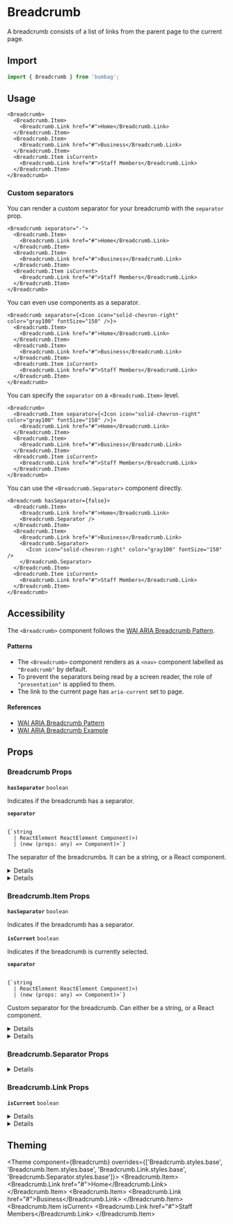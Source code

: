 
# Breadcrumb

A breadcrumb consists of a list of links from the parent page to the current page.

## Import

```jsx
import { Breadcrumb } from 'bumbag';
```

## Usage

```jsx-live
<Breadcrumb>
  <Breadcrumb.Item>
    <Breadcrumb.Link href="#">Home</Breadcrumb.Link>
  </Breadcrumb.Item>
  <Breadcrumb.Item>
    <Breadcrumb.Link href="#">Business</Breadcrumb.Link>
  </Breadcrumb.Item>
  <Breadcrumb.Item isCurrent>
    <Breadcrumb.Link href="#">Staff Members</Breadcrumb.Link>
  </Breadcrumb.Item>
</Breadcrumb>
```

### Custom separators

You can render a custom separator for your breadcrumb with the `separator` prop.

```jsx-live
<Breadcrumb separator="-">
  <Breadcrumb.Item>
    <Breadcrumb.Link href="#">Home</Breadcrumb.Link>
  </Breadcrumb.Item>
  <Breadcrumb.Item>
    <Breadcrumb.Link href="#">Business</Breadcrumb.Link>
  </Breadcrumb.Item>
  <Breadcrumb.Item isCurrent>
    <Breadcrumb.Link href="#">Staff Members</Breadcrumb.Link>
  </Breadcrumb.Item>
</Breadcrumb>
```

You can even use components as a separator.

```jsx-live
<Breadcrumb separator={<Icon icon="solid-chevron-right" color="gray100" fontSize="150" />}>
  <Breadcrumb.Item>
    <Breadcrumb.Link href="#">Home</Breadcrumb.Link>
  </Breadcrumb.Item>
  <Breadcrumb.Item>
    <Breadcrumb.Link href="#">Business</Breadcrumb.Link>
  </Breadcrumb.Item>
  <Breadcrumb.Item isCurrent>
    <Breadcrumb.Link href="#">Staff Members</Breadcrumb.Link>
  </Breadcrumb.Item>
</Breadcrumb>
```

You can specify the `separator` on a `<Breadcrumb.Item>` level.

```jsx-live
<Breadcrumb>
  <Breadcrumb.Item separator={<Icon icon="solid-chevron-right" color="gray100" fontSize="150" />}>
    <Breadcrumb.Link href="#">Home</Breadcrumb.Link>
  </Breadcrumb.Item>
  <Breadcrumb.Item>
    <Breadcrumb.Link href="#">Business</Breadcrumb.Link>
  </Breadcrumb.Item>
  <Breadcrumb.Item isCurrent>
    <Breadcrumb.Link href="#">Staff Members</Breadcrumb.Link>
  </Breadcrumb.Item>
</Breadcrumb>
```

You can use the `<Breadcrumb.Separator>` component directly.

```jsx-live
<Breadcrumb hasSeparator={false}>
  <Breadcrumb.Item>
    <Breadcrumb.Link href="#">Home</Breadcrumb.Link>
    <Breadcrumb.Separator />
  </Breadcrumb.Item>
  <Breadcrumb.Item>
    <Breadcrumb.Link href="#">Business</Breadcrumb.Link>
    <Breadcrumb.Separator>
      <Icon icon="solid-chevron-right" color="gray100" fontSize="150" />
    </Breadcrumb.Separator>
  </Breadcrumb.Item>
  <Breadcrumb.Item isCurrent>
    <Breadcrumb.Link href="#">Staff Members</Breadcrumb.Link>
  </Breadcrumb.Item>
</Breadcrumb>
```

## Accessibility

The `<Breadcrumb>` component follows the [WAI ARIA Breadcrumb Pattern](https://www.w3.org/TR/wai-aria-practices/#breadcrumb).

#### Patterns

- The `<Breadcrumb>` component renders as a `<nav>` component labelled as `"Breadcrumb"` by default.
- To prevent the separators being read by a screen reader, the role of `"presentation"` is applied to them.
- The link to the current page has `aria-current` set to page.

#### References

- [WAI ARIA Breadcrumb Pattern](https://www.w3.org/TR/wai-aria-practices/#breadcrumb)
- [WAI ARIA Breadcrumb Example](https://www.w3.org/TR/wai-aria-practices-1.1/examples/breadcrumb/index.html)

## Props

### Breadcrumb Props

<!-- Automatically generated -->

**<Code fontSize="150" marginRight="major-1">hasSeparator</Code>** <Code fontSize="100" palette="primary">boolean</Code> 

Indicates if the breadcrumb has a separator.

<Divider marginTop="major-2" marginBottom="major-2" />

**<Code fontSize="150" marginRight="major-1">separator</Code>**  

<Code isBlock palette="primary" fontSize="150" padding="minor-1" marginBottom="major-2">
{`string
  | ReactElement<any, string
  | ((props: any) => ReactElement<any, string
  | ...
  | (new (props: any) => Component<any, any, any>)>)
  | (new (props: any) => Component<any, any, any>)>`}
</Code>

The separator of the breadcrumbs. It can be a string, or a React component.

<Divider marginTop="major-2" marginBottom="major-2" />

<details><Box use="summary" marginBottom="major-2">Inherits <code><strong>Navigation</strong></code> props</Box>

</details>
            

<details><Box use="summary" marginBottom="major-2">Inherits <code><strong>Box</strong></code> props</Box>

**<Code fontSize="150" marginRight="major-1">use</Code>**  

<Code isBlock palette="primary" fontSize="150" padding="minor-1" marginBottom="major-2">
{`string
  | (ComponentClass<any, any> & { useProps: any; })
  | (FunctionComponent<any> & { useProps: any; })`}
</Code>

<Divider marginTop="major-2" marginBottom="major-2" />

**<Code fontSize="150" marginRight="major-1">className</Code>** <Code fontSize="100" palette="primary">string</Code> 

<Divider marginTop="major-2" marginBottom="major-2" />

**<Code fontSize="150" marginRight="major-1">children</Code>**  

<Code isBlock palette="primary" fontSize="150" padding="minor-1" marginBottom="major-2">
{`string
  | number
  | boolean
  | {}
  | ReactElement<any, string
  | ((props: any) => ReactElement<any, string
  | ...
  | (new (props: any) => Component<any, any, any>)>)
  | (new (props: any) => Component<...>)>
  | ReactNodeArray
  | ReactPortal
  | ((props: BoxProps) => ReactNode)`}
</Code>

<Divider marginTop="major-2" marginBottom="major-2" />

**<Code fontSize="150" marginRight="major-1">alignX</Code>** <Code fontSize="100" palette="primary">&#34;left&#34; | &#34;right&#34; | &#34;center&#34;</Code> 

<Divider marginTop="major-2" marginBottom="major-2" />

**<Code fontSize="150" marginRight="major-1">alignY</Code>** <Code fontSize="100" palette="primary">&#34;bottom&#34; | &#34;top&#34; | &#34;center&#34;</Code> 

<Divider marginTop="major-2" marginBottom="major-2" />

**<Code fontSize="150" marginRight="major-1">altitude</Code>** <Code fontSize="100" palette="primary">string</Code> 

<Divider marginTop="major-2" marginBottom="major-2" />

**<Code fontSize="150" marginRight="major-1">variant</Code>** <Code fontSize="100" palette="primary">string</Code> 

<Divider marginTop="major-2" marginBottom="major-2" />

**<Code fontSize="150" marginRight="major-1">colorMode</Code>** <Code fontSize="100" palette="primary">string</Code> 

<Divider marginTop="major-2" marginBottom="major-2" />

**<Code fontSize="150" marginRight="major-1">overrides</Code>**  

<Code isBlock palette="primary" fontSize="150" padding="minor-1" marginBottom="major-2">
{`{
  useCSSVariables?: boolean;
  altitudes?: AltitudesThemeConfig;
  borders?: BordersThemeConfig;
  borderRadii?: BorderRadiiThemeConfig;
  ... 90 more ...;
  Template?: TemplateThemeConfig;
}`}
</Code>

<Divider marginTop="major-2" marginBottom="major-2" />

**<Code fontSize="150" marginRight="major-1">elementRef</Code>** <Code fontSize="100" palette="primary">((instance: any) =&#62; void) | RefObject&#60;any&#62;</Code> 

<Divider marginTop="major-2" marginBottom="major-2" />

**<Code fontSize="150" marginRight="major-1">themeKey</Code>** <Code fontSize="100" palette="primary">string</Code> 

<Divider marginTop="major-2" marginBottom="major-2" />

</details>
            

### Breadcrumb.Item Props

<!-- Automatically generated -->

**<Code fontSize="150" marginRight="major-1">hasSeparator</Code>** <Code fontSize="100" palette="primary">boolean</Code> 

Indicates if the breadcrumb has a separator.

<Divider marginTop="major-2" marginBottom="major-2" />

**<Code fontSize="150" marginRight="major-1">isCurrent</Code>** <Code fontSize="100" palette="primary">boolean</Code> 

Indicates if the breadcrumb is currently selected.

<Divider marginTop="major-2" marginBottom="major-2" />

**<Code fontSize="150" marginRight="major-1">separator</Code>**  

<Code isBlock palette="primary" fontSize="150" padding="minor-1" marginBottom="major-2">
{`string
  | ReactElement<any, string
  | ((props: any) => ReactElement<any, string
  | ...
  | (new (props: any) => Component<any, any, any>)>)
  | (new (props: any) => Component<any, any, any>)>`}
</Code>

Custom separator for the breadcrumb. Can either be a string, or a React component.

<Divider marginTop="major-2" marginBottom="major-2" />

<details><Box use="summary" marginBottom="major-2">Inherits <code><strong>ListItem</strong></code> props</Box>

</details>
            

<details><Box use="summary" marginBottom="major-2">Inherits <code><strong>Box</strong></code> props</Box>

**<Code fontSize="150" marginRight="major-1">use</Code>**  

<Code isBlock palette="primary" fontSize="150" padding="minor-1" marginBottom="major-2">
{`string
  | (ComponentClass<any, any> & { useProps: any; })
  | (FunctionComponent<any> & { useProps: any; })`}
</Code>

<Divider marginTop="major-2" marginBottom="major-2" />

**<Code fontSize="150" marginRight="major-1">className</Code>** <Code fontSize="100" palette="primary">string</Code> 

<Divider marginTop="major-2" marginBottom="major-2" />

**<Code fontSize="150" marginRight="major-1">children</Code>**  

<Code isBlock palette="primary" fontSize="150" padding="minor-1" marginBottom="major-2">
{`string
  | number
  | boolean
  | {}
  | ReactElement<any, string
  | ((props: any) => ReactElement<any, string
  | ...
  | (new (props: any) => Component<any, any, any>)>)
  | (new (props: any) => Component<...>)>
  | ReactNodeArray
  | ReactPortal
  | ((props: BoxProps) => ReactNode)`}
</Code>

<Divider marginTop="major-2" marginBottom="major-2" />

**<Code fontSize="150" marginRight="major-1">alignX</Code>** <Code fontSize="100" palette="primary">&#34;left&#34; | &#34;right&#34; | &#34;center&#34;</Code> 

<Divider marginTop="major-2" marginBottom="major-2" />

**<Code fontSize="150" marginRight="major-1">alignY</Code>** <Code fontSize="100" palette="primary">&#34;bottom&#34; | &#34;top&#34; | &#34;center&#34;</Code> 

<Divider marginTop="major-2" marginBottom="major-2" />

**<Code fontSize="150" marginRight="major-1">altitude</Code>** <Code fontSize="100" palette="primary">string</Code> 

<Divider marginTop="major-2" marginBottom="major-2" />

**<Code fontSize="150" marginRight="major-1">variant</Code>** <Code fontSize="100" palette="primary">string</Code> 

<Divider marginTop="major-2" marginBottom="major-2" />

**<Code fontSize="150" marginRight="major-1">colorMode</Code>** <Code fontSize="100" palette="primary">string</Code> 

<Divider marginTop="major-2" marginBottom="major-2" />

**<Code fontSize="150" marginRight="major-1">overrides</Code>**  

<Code isBlock palette="primary" fontSize="150" padding="minor-1" marginBottom="major-2">
{`{
  useCSSVariables?: boolean;
  altitudes?: AltitudesThemeConfig;
  borders?: BordersThemeConfig;
  borderRadii?: BorderRadiiThemeConfig;
  ... 90 more ...;
  Template?: TemplateThemeConfig;
}`}
</Code>

<Divider marginTop="major-2" marginBottom="major-2" />

**<Code fontSize="150" marginRight="major-1">elementRef</Code>** <Code fontSize="100" palette="primary">((instance: any) =&#62; void) | RefObject&#60;any&#62;</Code> 

<Divider marginTop="major-2" marginBottom="major-2" />

**<Code fontSize="150" marginRight="major-1">themeKey</Code>** <Code fontSize="100" palette="primary">string</Code> 

<Divider marginTop="major-2" marginBottom="major-2" />

</details>
            

### Breadcrumb.Separator Props

<!-- Automatically generated -->

<details><Box use="summary" marginBottom="major-2">Inherits <code><strong>Box</strong></code> props</Box>

**<Code fontSize="150" marginRight="major-1">use</Code>**  

<Code isBlock palette="primary" fontSize="150" padding="minor-1" marginBottom="major-2">
{`string
  | (ComponentClass<any, any> & { useProps: any; })
  | (FunctionComponent<any> & { useProps: any; })`}
</Code>

<Divider marginTop="major-2" marginBottom="major-2" />

**<Code fontSize="150" marginRight="major-1">className</Code>** <Code fontSize="100" palette="primary">string</Code> 

<Divider marginTop="major-2" marginBottom="major-2" />

**<Code fontSize="150" marginRight="major-1">children</Code>**  

<Code isBlock palette="primary" fontSize="150" padding="minor-1" marginBottom="major-2">
{`string
  | number
  | boolean
  | {}
  | ReactElement<any, string
  | ((props: any) => ReactElement<any, string
  | ...
  | (new (props: any) => Component<any, any, any>)>)
  | (new (props: any) => Component<...>)>
  | ReactNodeArray
  | ReactPortal
  | ((props: BoxProps) => ReactNode)`}
</Code>

<Divider marginTop="major-2" marginBottom="major-2" />

**<Code fontSize="150" marginRight="major-1">alignX</Code>** <Code fontSize="100" palette="primary">&#34;left&#34; | &#34;right&#34; | &#34;center&#34;</Code> 

<Divider marginTop="major-2" marginBottom="major-2" />

**<Code fontSize="150" marginRight="major-1">alignY</Code>** <Code fontSize="100" palette="primary">&#34;bottom&#34; | &#34;top&#34; | &#34;center&#34;</Code> 

<Divider marginTop="major-2" marginBottom="major-2" />

**<Code fontSize="150" marginRight="major-1">altitude</Code>** <Code fontSize="100" palette="primary">string</Code> 

<Divider marginTop="major-2" marginBottom="major-2" />

**<Code fontSize="150" marginRight="major-1">variant</Code>** <Code fontSize="100" palette="primary">string</Code> 

<Divider marginTop="major-2" marginBottom="major-2" />

**<Code fontSize="150" marginRight="major-1">colorMode</Code>** <Code fontSize="100" palette="primary">string</Code> 

<Divider marginTop="major-2" marginBottom="major-2" />

**<Code fontSize="150" marginRight="major-1">overrides</Code>**  

<Code isBlock palette="primary" fontSize="150" padding="minor-1" marginBottom="major-2">
{`{
  useCSSVariables?: boolean;
  altitudes?: AltitudesThemeConfig;
  borders?: BordersThemeConfig;
  borderRadii?: BorderRadiiThemeConfig;
  ... 90 more ...;
  Template?: TemplateThemeConfig;
}`}
</Code>

<Divider marginTop="major-2" marginBottom="major-2" />

**<Code fontSize="150" marginRight="major-1">elementRef</Code>** <Code fontSize="100" palette="primary">((instance: any) =&#62; void) | RefObject&#60;any&#62;</Code> 

<Divider marginTop="major-2" marginBottom="major-2" />

**<Code fontSize="150" marginRight="major-1">themeKey</Code>** <Code fontSize="100" palette="primary">string</Code> 

<Divider marginTop="major-2" marginBottom="major-2" />

</details>
            

### Breadcrumb.Link Props

<!-- Automatically generated -->

**<Code fontSize="150" marginRight="major-1">isCurrent</Code>** <Code fontSize="100" palette="primary">boolean</Code> 

<Divider marginTop="major-2" marginBottom="major-2" />

<details><Box use="summary" marginBottom="major-2">Inherits <code><strong>Link</strong></code> props</Box>

</details>
            

<details><Box use="summary" marginBottom="major-2">Inherits <code><strong>Box</strong></code> props</Box>

**<Code fontSize="150" marginRight="major-1">use</Code>**  

<Code isBlock palette="primary" fontSize="150" padding="minor-1" marginBottom="major-2">
{`string
  | (ComponentClass<any, any> & { useProps: any; })
  | (FunctionComponent<any> & { useProps: any; })`}
</Code>

<Divider marginTop="major-2" marginBottom="major-2" />

**<Code fontSize="150" marginRight="major-1">className</Code>** <Code fontSize="100" palette="primary">string</Code> 

<Divider marginTop="major-2" marginBottom="major-2" />

**<Code fontSize="150" marginRight="major-1">children</Code>**  

<Code isBlock palette="primary" fontSize="150" padding="minor-1" marginBottom="major-2">
{`string
  | number
  | boolean
  | {}
  | ReactElement<any, string
  | ((props: any) => ReactElement<any, string
  | ...
  | (new (props: any) => Component<any, any, any>)>)
  | (new (props: any) => Component<...>)>
  | ReactNodeArray
  | ReactPortal
  | ((props: BoxProps) => ReactNode)`}
</Code>

<Divider marginTop="major-2" marginBottom="major-2" />

**<Code fontSize="150" marginRight="major-1">alignX</Code>** <Code fontSize="100" palette="primary">&#34;left&#34; | &#34;right&#34; | &#34;center&#34;</Code> 

<Divider marginTop="major-2" marginBottom="major-2" />

**<Code fontSize="150" marginRight="major-1">alignY</Code>** <Code fontSize="100" palette="primary">&#34;bottom&#34; | &#34;top&#34; | &#34;center&#34;</Code> 

<Divider marginTop="major-2" marginBottom="major-2" />

**<Code fontSize="150" marginRight="major-1">altitude</Code>** <Code fontSize="100" palette="primary">string</Code> 

<Divider marginTop="major-2" marginBottom="major-2" />

**<Code fontSize="150" marginRight="major-1">variant</Code>** <Code fontSize="100" palette="primary">string</Code> 

<Divider marginTop="major-2" marginBottom="major-2" />

**<Code fontSize="150" marginRight="major-1">colorMode</Code>** <Code fontSize="100" palette="primary">string</Code> 

<Divider marginTop="major-2" marginBottom="major-2" />

**<Code fontSize="150" marginRight="major-1">overrides</Code>**  

<Code isBlock palette="primary" fontSize="150" padding="minor-1" marginBottom="major-2">
{`{
  useCSSVariables?: boolean;
  altitudes?: AltitudesThemeConfig;
  borders?: BordersThemeConfig;
  borderRadii?: BorderRadiiThemeConfig;
  ... 90 more ...;
  Template?: TemplateThemeConfig;
}`}
</Code>

<Divider marginTop="major-2" marginBottom="major-2" />

**<Code fontSize="150" marginRight="major-1">elementRef</Code>** <Code fontSize="100" palette="primary">((instance: any) =&#62; void) | RefObject&#60;any&#62;</Code> 

<Divider marginTop="major-2" marginBottom="major-2" />

**<Code fontSize="150" marginRight="major-1">themeKey</Code>** <Code fontSize="100" palette="primary">string</Code> 

<Divider marginTop="major-2" marginBottom="major-2" />

</details>
            

## Theming

<Theme component={Breadcrumb} overrides={['Breadcrumb.styles.base', 'Breadcrumb.Item.styles.base', 'Breadcrumb.Link.styles.base', 'Breadcrumb.Separator.styles.base']}>
  <Breadcrumb.Item>
    <Breadcrumb.Link href="#">Home</Breadcrumb.Link>
  </Breadcrumb.Item>
  <Breadcrumb.Item>
    <Breadcrumb.Link href="#">Business</Breadcrumb.Link>
  </Breadcrumb.Item>
  <Breadcrumb.Item isCurrent>
    <Breadcrumb.Link href="#">Staff Members</Breadcrumb.Link>
  </Breadcrumb.Item>
</Theme>

